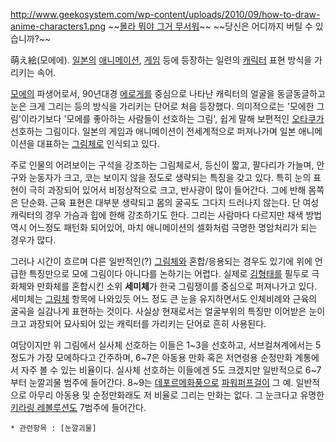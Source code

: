 http://www.geekosystem.com/wp-content/uploads/2010/09/how-to-draw-anime-characters1.png
~~[[몰라 뭐야 그거 무서워]]~~
~~당신은 어디까지 버틸 수 있습니까?~~

萌え絵(모에에). [[일본]]의 [[애니메이션]], [[게임]] 등에 등장하는 일련의 [[캐릭터]] 표현 방식을 가리키는 속어.

[[모에]]의 파생어로서, 90년대경 [[에로게]]를 중심으로 나타난 캐릭터의 얼굴을 동글동글하고 눈은 크게 그리는 등의 방식을 가리키는 단어로 처음 등장했다.
의미적으로는 '모에한 그림'이라기보다 '모에를 좋아하는 사람들이 선호하는 그림', 쉽게 말해 보편적인 [[오타쿠]]가 선호하는 그림이다. 일본의 게임과 애니메이션이 전세계적으로 퍼져나가며 일본 애니메이션을 대표하는 [[그림체]]로 인식되고 있다.

주로 인물의 어려보이는 구석을 강조하는 그림체로서, 등신이 짧고, 팔다리가 가늘며, 안구와 눈동자가 크고, 코는 보이지 않을 정도로 생략되는 특징을 갖고 있다.
특히 눈의 표현이 극히 과장되어 있어서 비정상적으로 크고, 반사광이 많이 들어간다.
그에 반해 몸쪽은 단순화. 근육 표현은 대부분 생략되고 몸의 굴곡도 그다지 드러나지 않는다. 단 여성 캐릭터의 경우 가슴과 힙에 한해 강조하기도 한다.
그리는 사람마다 다르지만 채색 방법 역시 어느정도 패턴화 되어있어, 마치 애니메이션의 셀화처럼 극명한 명암처리가 되는 경우가 많다.

그러나 시간이 흐르며 다른 일반적인(?) [[그림체]]와 혼합/응용되는 경우도 있기에 위에 언급한 특징만으로 모에 그림이다 아니다를 논하기는 어렵다. 실제로 [[김형태]]를 필두로 극화체와 만화체를 혼합시킨 소위 '''세미체'''가 한국 그림쟁이를 중심으로 퍼져나가고 있다. 세미체는 [[그림체]] 항목에 나와있듯 어느 정도 큰 눈을 유지하면서도 인체비례와 근육의 굴곡을 실감나게 표현하는 것이다. 사실상 현재로서는 얼굴부위의 특징만 이어받은 눈이 크고 과장되어 묘사되어 있는 캐릭터를 가리키는 단어로 흔히 사용된다.

여담이지만 위 그림에서 실사체 선호하는 이들은 1~3을 선호하고, 서브컬쳐계에서는 5정도가 가장 모에하다고 간주하며, 6~7은 아동용 만화 혹은 저연령용 순정만화 계통에서 자주 볼 수 있는 비율이다. 실사체 선호하는 이들에겐 5도 크겠지만 일반적으로 6~7부터 눈깔괴물 범주에 들어간다. 8~9는 [[데포르메]]화풍으로 [[파워퍼프걸]]이 그 예. 일반적으로 아무리 아동용 및 순정만화래도 저 비율로 그리는 만화는 없다. 그 눈크다고 유명한 [[키라링 레볼루션]]도 7범주에 들어간다.

 * 관련항목 : [눈깔괴물]
